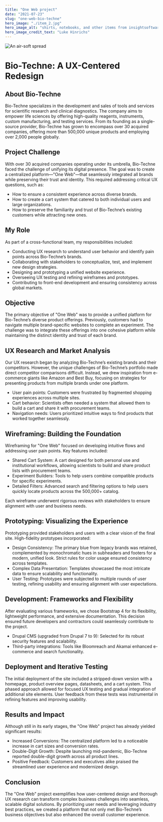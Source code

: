 ```yaml
---
title: "One Web project"
date: "2021-07-23"
slug: "one-web-bio-techne"
hero_image: "./item_2.jpg"
hero_image_alt: "shirts, notebooks, and other items from insightsoftware.com"
hero_image_credit_text: "Luke Hinrichs"
---
```


<div className="max-w-3xl mx-auto p-6">
  <Image src="one-web-bio-techne/air-soft-spread.jpg" alt="An air-soft spread" className="rounded-lg shadow-lg w-full mb-8" />

  <h1 className="text-cyan-500 text-4xl font-semibold mb-4">Bio-Techne: A UX-Centered Redesign</h1>

  <h2 className="text-slate-500 text-xl font-medium mb-2">About Bio-Techne</h2>
  <p className="text-slate-500 mb-6">
    Bio-Techne specializes in the development and sales of tools and services for scientific research and clinical diagnostics. The company aims to empower life sciences by offering high-quality reagents, instruments, custom manufacturing, and testing services. From its founding as a single-source provider, Bio-Techne has grown to encompass over 30 acquired companies, offering more than 500,000 unique products and employing over 2,000 people globally.
  </p>

  <h2 className="text-slate-500 text-xl font-medium mb-2">Project Challenge</h2>
  <p className="text-slate-500 mb-6">
    With over 30 acquired companies operating under its umbrella, Bio-Techne faced the challenge of unifying its digital presence. The goal was to create a centralized platform—"One Web"—that seamlessly integrated all brands while preserving their trust and identity. This required addressing critical UX questions, such as:
  </p>
  <ul className="list-disc pl-5 text-slate-500 mb-6">
    <li>How to ensure a consistent experience across diverse brands.</li>
    <li>How to create a cart system that catered to both individual users and large organizations.</li>
    <li>How to preserve the familiarity and trust of Bio-Techne’s existing customers while attracting new ones.</li>
  </ul>

  <h2 className="text-slate-500 text-xl font-medium mb-2">My Role</h2>
  <p className="text-slate-500 mb-6">
    As part of a cross-functional team, my responsibilities included:
  </p>
  <ul className="list-disc pl-5 text-slate-500 mb-6">
    <li>Conducting UX research to understand user behavior and identify pain points across Bio-Techne’s brands.</li>
    <li>Collaborating with stakeholders to conceptualize, test, and implement new design strategies.</li>
    <li>Designing and prototyping a unified website experience.</li>
    <li>Overseeing UX testing and refining wireframes and prototypes.</li>
    <li>Contributing to front-end development and ensuring consistency across global markets.</li>
  </ul>

  <h2 className="text-slate-500 text-xl font-medium mb-2">Objective</h2>
  <p className="text-slate-500 mb-6">
    The primary objective of "One Web" was to provide a unified platform for Bio-Techne’s diverse product offerings. Previously, customers had to navigate multiple brand-specific websites to complete an experiment. The challenge was to integrate these offerings into one cohesive platform while maintaining the distinct identity and trust of each brand.
  </p>

  <h2 className="text-slate-500 text-xl font-medium mb-2">UX Research and Market Analysis</h2>
  <p className="text-slate-500 mb-6">
    Our UX research began by analyzing Bio-Techne’s existing brands and their competitors. However, the unique challenges of Bio-Techne’s portfolio made direct competitor comparisons difficult. Instead, we drew inspiration from e-commerce giants like Amazon and Best Buy, focusing on strategies for presenting products from multiple brands under one platform.
  </p>
  <ul className="list-disc pl-5 text-slate-500 mb-6">
    <li>User pain points: Customers were frustrated by fragmented shopping experiences across multiple sites.</li>
    <li>Cart behavior: Scientists often needed a system that allowed them to build a cart and share it with procurement teams.</li>
    <li>Navigation needs: Users prioritized intuitive ways to find products that worked together seamlessly.</li>
  </ul>

  <h2 className="text-slate-500 text-xl font-medium mb-2">Wireframing: Building the Foundation</h2>
  <p className="text-slate-500 mb-6">
    Wireframing for "One Web" focused on developing intuitive flows and addressing user pain points. Key features included:
  </p>
  <ul className="list-disc pl-5 text-slate-500 mb-6">
    <li>Shared Cart System: A cart designed for both personal use and institutional workflows, allowing scientists to build and share product lists with procurement teams.</li>
    <li>Experiment Builders: Tools to help users combine compatible products for specific experiments.</li>
    <li>Detailed Filters: Advanced search and filtering options to help users quickly locate products across the 500,000+ catalog.</li>
  </ul>
  <p className="text-slate-500 mb-6">
    Each wireframe underwent rigorous reviews with stakeholders to ensure alignment with user and business needs.
  </p>

  <h2 className="text-slate-500 text-xl font-medium mb-2">Prototyping: Visualizing the Experience</h2>
  <p className="text-slate-500 mb-6">
    Prototyping provided stakeholders and users with a clear vision of the final site. High-fidelity prototypes incorporated:
  </p>
  <ul className="list-disc pl-5 text-slate-500 mb-6">
    <li>Design Consistency: The primary blue from legacy brands was retained, complemented by monochromatic hues in subheaders and footers for a modern, unified look. Strict rules for color usage ensured consistency across templates.</li>
    <li>Complex Data Presentation: Templates showcased the most intricate data to ensure scalability and functionality.</li>
    <li>User Testing: Prototypes were subjected to multiple rounds of user testing, refining usability and ensuring alignment with user expectations.</li>
  </ul>

  <h2 className="text-slate-500 text-xl font-medium mb-2">Development: Frameworks and Flexibility</h2>
  <p className="text-slate-500 mb-6">
    After evaluating various frameworks, we chose Bootstrap 4 for its flexibility, lightweight performance, and extensive documentation. This decision ensured future developers and contractors could seamlessly contribute to the project.
  </p>
  <ul className="list-disc pl-5 text-slate-500 mb-6">
    <li>Drupal CMS (upgraded from Drupal 7 to 9): Selected for its robust security features and scalability.</li>
    <li>Third-party integrations: Tools like Bloomreach and Akamai enhanced e-commerce and search functionality.</li>
  </ul>

  <h2 className="text-slate-500 text-xl font-medium mb-2">Deployment and Iterative Testing</h2>
  <p className="text-slate-500 mb-6">
    The initial deployment of the site included a stripped-down version with a homepage, product overview pages, datasheets, and a cart system. This phased approach allowed for focused UX testing and gradual integration of additional site elements. User feedback from these tests was instrumental in refining features and improving usability.
  </p>

  <h2 className="text-slate-500 text-xl font-medium mb-2">Results and Impact</h2>
  <p className="text-slate-500 mb-6">
    Although still in its early stages, the "One Web" project has already yielded significant results:
  </p>
  <ul className="list-disc pl-5 text-slate-500 mb-6">
    <li>Increased Conversions: The centralized platform led to a noticeable increase in cart sizes and conversion rates.</li>
    <li>Double-Digit Growth: Despite launching mid-pandemic, Bio-Techne reported double-digit growth across all product lines.</li>
    <li>Positive Feedback: Customers and executives alike praised the streamlined user experience and modernized design.</li>
  </ul>

  <h2 className="text-slate-500 text-xl font-medium mb-2">Conclusion</h2>
  <p className="text-slate-500 mb-6">
    The "One Web" project exemplifies how user-centered design and thorough UX research can transform complex business challenges into seamless, scalable digital solutions. By prioritizing user needs and leveraging industry best practices, we created a platform that not only met Bio-Techne’s business objectives but also enhanced the overall customer experience.
  </p>
</div>
